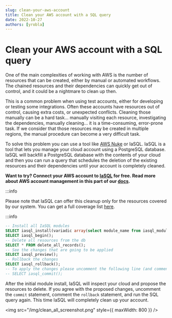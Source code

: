```yaml
---
slug: clean-your-aws-account
title: Clean your AWS account with a SQL query
date: 2022-10-27
authors: [yrobla]
---
```


# Clean your AWS account with a SQL query

One of the main complexities of working with AWS is the number of resources that can be created, either by manual or automated workflows. The chained resources and their dependencies can quickly get out of control,
and it could be a nightmare to clean up then.

This is a common problem when using test accounts, either for developing or testing some integrations. Often these accounts have resources out of control, causing extra costs, or unexpected conflicts.
Cleaning those manually can be a hard task... manually visiting each resource, investigating the dependencies, manually cleaning... it is a time-consuming, error-prone task. If we consider that those resources may be created in
multiple regions, the manual procedure can become a very difficult task.

To solve this problem you can use a tool like [AWS Nuke](https://github.com/rebuy-de/aws-nuke) or IaSQL. IaSQL is a tool that lets you manage your cloud account using a PostgreSQL database. IaSQL will backfill a PostgreSQL database with the contents of your cloud and then you can run a query that schedules the deletion of the existing resources and their dependencies until your account is completely cleaned.

**Want to try? Connect your AWS account to [IaSQL](https://iasql.com) for free. Read more about AWS account management in this part of our [docs](/docs/manage_aws/).**

:::info

Please note that IaSQL can offer this cleanup only for the resources covered by our system. You can get a full coverage list <a href="https://github.com/iasql/iasql#aws-services-with-significant-api-coverage">here</a>.

:::info


```sql
-- Install all IaSQL modules
SELECT iasql_install(variadic array(select module_name from iasql_modules_list()));
SELECT iasql_begin();
-- Delete all resources from the db
SELECT * FROM delete_all_records();
-- See the changes that are going to be applied
SELECT iasql_preview();
-- Rollback the changes
SELECT iasql_rollback();
-- To apply the changes please uncomment the following line (and comment the rollback statement) to perform the cleanup
-- SELECT iasql_commit();
```

After the initial module install, IaSQL will inspect your cloud and propose the resources to delete.
If you agree with the proposed changes, uncomment the `commit` statement, comment the `rollback` statement, and run the SQL query again. This time IaSQL will completely clean up your account.

<img src="/img/clean_all_screenshot.png" style={{ maxWidth: 800 }} />
